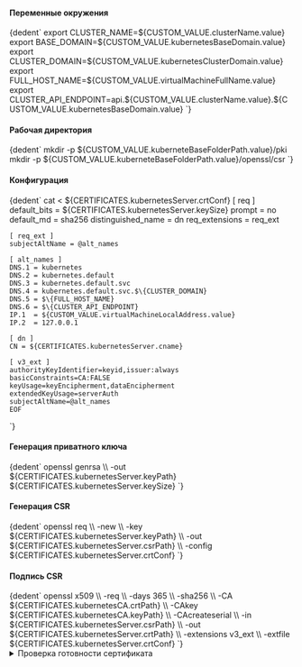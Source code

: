 

<h4>Переменные окружения</h4>
<CodeBlock language="bash">
  {dedent`
    export CLUSTER_NAME=${CUSTOM_VALUE.clusterName.value}
    export BASE_DOMAIN=${CUSTOM_VALUE.kubernetesBaseDomain.value}
    export CLUSTER_DOMAIN=${CUSTOM_VALUE.kubernetesClusterDomain.value}
    export FULL_HOST_NAME=${CUSTOM_VALUE.virtualMachineFullName.value}
    export CLUSTER_API_ENDPOINT=api.${CUSTOM_VALUE.clusterName.value}.${CUSTOM_VALUE.kubernetesBaseDomain.value}
  `}
</CodeBlock>

<h4>Рабочая директория</h4>
<CodeBlock language="bash">
  {dedent`
    mkdir -p ${CUSTOM_VALUE.kuberneteBaseFolderPath.value}/pki
    mkdir -p ${CUSTOM_VALUE.kuberneteBaseFolderPath.value}/openssl/csr
  `}
</CodeBlock>

<h4>Конфигурация</h4>
<CodeBlock language="bash">
  {dedent`
    cat <<EOF > ${CERTIFICATES.kubernetesServer.crtConf}
    [ req ]
    default_bits        = ${CERTIFICATES.kubernetesServer.keySize}
    prompt              = no
    default_md          = sha256
    distinguished_name  = dn
    req_extensions      = req_ext

    [ req_ext ]
    subjectAltName = @alt_names

    [ alt_names ]
    DNS.1 = kubernetes
    DNS.2 = kubernetes.default
    DNS.3 = kubernetes.default.svc
    DNS.4 = kubernetes.default.svc.$\{CLUSTER_DOMAIN}
    DNS.5 = $\{FULL_HOST_NAME}
    DNS.6 = $\{CLUSTER_API_ENDPOINT}
    IP.1  = ${CUSTOM_VALUE.virtualMachineLocalAddress.value}
    IP.2  = 127.0.0.1

    [ dn ]
    CN = ${CERTIFICATES.kubernetesServer.cname}

    [ v3_ext ]
    authorityKeyIdentifier=keyid,issuer:always
    basicConstraints=CA:FALSE
    keyUsage=keyEncipherment,dataEncipherment
    extendedKeyUsage=serverAuth
    subjectAltName=@alt_names
    EOF
  `}
</CodeBlock>

<h4>Генерация приватного ключа</h4>
<CodeBlock language="bash">
  {dedent`
    openssl genrsa \\
      -out ${CERTIFICATES.kubernetesServer.keyPath} ${CERTIFICATES.kubernetesServer.keySize}
  `}
</CodeBlock>

<h4>Генерация CSR</h4>
<CodeBlock language="bash">
  {dedent`
    openssl req \\
      -new \\
      -key    ${CERTIFICATES.kubernetesServer.keyPath} \\
      -out    ${CERTIFICATES.kubernetesServer.csrPath} \\
      -config ${CERTIFICATES.kubernetesServer.crtConf}
  `}
</CodeBlock>

<h4>Подпись CSR</h4>
<CodeBlock language="bash">
  {dedent`
    openssl x509 \\
      -req \\
      -days 365 \\
      -sha256 \\
      -CA ${CERTIFICATES.kubernetesCA.crtPath} \\
      -CAkey ${CERTIFICATES.kubernetesCA.keyPath} \\
      -CAcreateserial \\
      -in ${CERTIFICATES.kubernetesServer.csrPath} \\
      -out ${CERTIFICATES.kubernetesServer.crtPath} \\
      -extensions v3_ext \\
      -extfile ${CERTIFICATES.kubernetesServer.crtConf}
  `}
</CodeBlock>

<details className="custom-blue-block">
  <summary>Проверка готовности сертификата</summary>
  :::warning Обратите ВНИМАНИЕ!

  Данный раздел зависит от следующих разделов:
  - [SSL Certificate Check](/docs/tech-docs/kubernetes/certificates/examinationOpensslComponent.mdx).
  :::

  <CodeBlock language="bash">
    {dedent`
      ${CUSTOM_VALUE.kuberneteBaseFolderPath.value}/openssl/cert-report.sh ${CERTIFICATES.kubernetesServer.crtPath}
    `}
  </CodeBlock>

  :::note Вывод команды
  <CodeBlock language="bash">
    {dedent`
      CERTIFICATE                EXPIRES                  RESIDUAL TIME   CERTIFICATE AUTHORITY   EXTERNALLY MANAGED
      apiserver-etcd-client      Oct 22, 2025 22:06 UTC   364d            kubernetes              no
    `}
  </CodeBlock>
  :::

</details>
